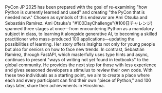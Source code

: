 PyCon JP 2025 has been prepared with the goal of re-examining "how Python is currently learned and used" and creating "the PyCon that is needed now." Chosen as symbols of this endeavor are Ami Otsuka and Sebastián Ramírez. Ami Otsuka's "#100DayChallenge"(#100日チャレンジ) spanned three stages at once—from encountering Python as a mandatory subject in class, to learning it alongside generative AI, to becoming a skilled practitioner who mass-produced 100 applications—updating the possibilities of learning. Her story offers insights not only for young people but also for seniors on how to face new trends. In contrast, Sebastián Ramírez, through FastAPI, which masterfully uses type hints and async, continues to present "ways of writing not yet found in textbooks" to the global community. He provides the next step for those with less experience and gives seasoned developers a stimulus to review their own code. With these two individuals as a starting point, we aim to create a place where each and every participant can find their own "piece of Python," and 100 days later, share their achievements in Hiroshima.
